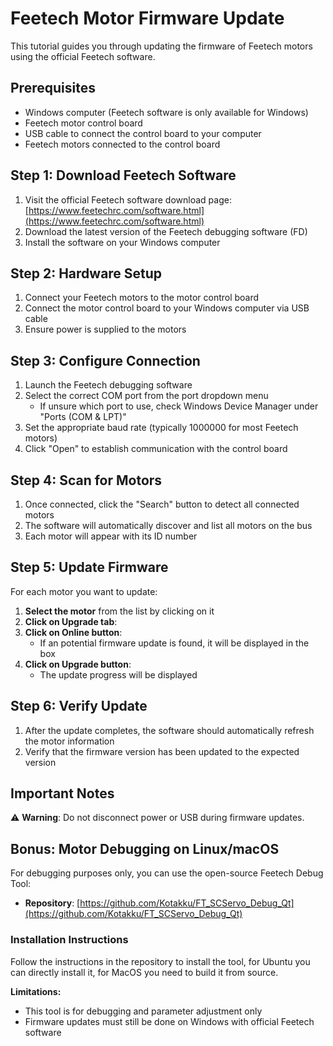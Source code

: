 # Feetech Motor Firmware Update

This tutorial guides you through updating the firmware of Feetech motors using the official Feetech software.

## Prerequisites

- Windows computer (Feetech software is only available for Windows)
- Feetech motor control board
- USB cable to connect the control board to your computer
- Feetech motors connected to the control board

## Step 1: Download Feetech Software

1. Visit the official Feetech software download page: [https://www.feetechrc.com/software.html](https://www.feetechrc.com/software.html)
2. Download the latest version of the Feetech debugging software (FD)
3. Install the software on your Windows computer

## Step 2: Hardware Setup

1. Connect your Feetech motors to the motor control board
2. Connect the motor control board to your Windows computer via USB cable
3. Ensure power is supplied to the motors

## Step 3: Configure Connection

1. Launch the Feetech debugging software
2. Select the correct COM port from the port dropdown menu
   - If unsure which port to use, check Windows Device Manager under "Ports (COM & LPT)"
3. Set the appropriate baud rate (typically 1000000 for most Feetech motors)
4. Click "Open" to establish communication with the control board

## Step 4: Scan for Motors

1. Once connected, click the "Search" button to detect all connected motors
2. The software will automatically discover and list all motors on the bus
3. Each motor will appear with its ID number

## Step 5: Update Firmware

For each motor you want to update:

1. **Select the motor** from the list by clicking on it
2. **Click on Upgrade tab**:
3. **Click on Online button**:
   - If an potential firmware update is found, it will be displayed in the box
4. **Click on Upgrade button**:
   - The update progress will be displayed

## Step 6: Verify Update

1. After the update completes, the software should automatically refresh the motor information
2. Verify that the firmware version has been updated to the expected version

## Important Notes

⚠️ **Warning**: Do not disconnect power or USB during firmware updates.

## Bonus: Motor Debugging on Linux/macOS

For debugging purposes only, you can use the open-source Feetech Debug Tool:

- **Repository**: [https://github.com/Kotakku/FT_SCServo_Debug_Qt](https://github.com/Kotakku/FT_SCServo_Debug_Qt)

### Installation Instructions

Follow the instructions in the repository to install the tool, for Ubuntu you can directly install it, for MacOS you need to build it from source.

**Limitations:**

- This tool is for debugging and parameter adjustment only
- Firmware updates must still be done on Windows with official Feetech software
